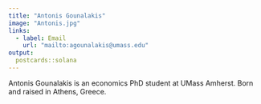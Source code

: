 ```yaml
---
title: "Antonis Gounalakis"
image: "Antonis.jpg"
links:
  - label: Email
    url: "mailto:agounalakis@umass.edu"
output:
  postcards::solana
---
```

 
Antonis Gounalakis is an economics PhD student at UMass Amherst. Born and raised in Athens, Greece.
